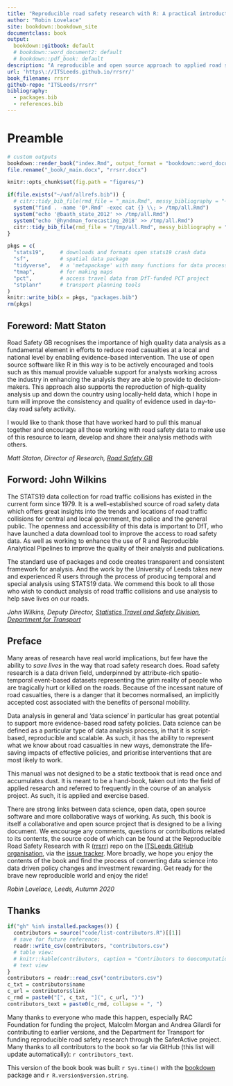 ```yaml
---
title: "Reproducible road safety research with R: A practical introduction"
author: "Robin Lovelace"
site: bookdown::bookdown_site
documentclass: book
output:
  bookdown::gitbook: default
  # bookdown::word_document2: default
  # bookdown::pdf_book: default
description: "A reproducible and open source approach to applied road safety research"
url: 'https\://ITSLeeds.github.io/rrsrr/'
book_filename: rrsrr
github-repo: "ITSLeeds/rrsrr"
bibliography:
  - packages.bib
  - references.bib
---
```


# Preamble {-}

```r
# custom outputs
bookdown::render_book("index.Rmd", output_format = "bookdown::word_document2")
file.rename("_book/_main.docx", "rrsrr.docx")
```

```r
knitr::opts_chunk$set(fig.path = "figures/")
```

```r
if(file.exists("~/uaf/allrefs.bib")) {
  # citr::tidy_bib_file(rmd_file = "_main.Rmd", messy_bibliography = "~/uaf/allrefs.bib", file = "references.bib")
  system("find . -name '0*.Rmd' -exec cat {} \\; > /tmp/all.Rmd")
  system("echo '@baath_state_2012' >> /tmp/all.Rmd")
  system("echo '@hyndman_forecasting_2018' >> /tmp/all.Rmd")
  citr::tidy_bib_file(rmd_file = "/tmp/all.Rmd", messy_bibliography = "~/uaf/allrefs.bib", file = "references.bib")
}
```

```r
pkgs = c(
  "stats19",     # downloads and formats open stats19 crash data
  "sf",          # spatial data package
  "tidyverse",   # a 'metapackage' with many functions for data processing
  "tmap",        # for making maps
  "pct",         # access travel data from DfT-funded PCT project 
  "stplanr"      # transport planning tools
)
knitr::write_bib(x = pkgs, "packages.bib")
rm(pkgs)
```

## Foreword: Matt Staton {-}

Road Safety GB recognises the importance of high quality data analysis as a fundamental element in efforts to reduce road casualties at a local and national level by enabling evidence-based intervention. The use of open source software like R in this way is to be actively encouraged and tools such as this manual provide valuable support for analysts working across the industry in enhancing the analysis they are able to provide to decision-makers. This approach also supports the reproduction of high-quality analysis up and down the country using locally-held data, which I hope in turn will improve the consistency and quality of evidence used in day-to-day road safety activity.
 
I would like to thank those that have worked hard to pull this manual together and encourage all those working with road safety data to make use of this resource to learn, develop and share their analysis methods with others.
 
*Matt Staton, Director of Research, [Road Safety GB](https://roadsafetygb.org.uk/)*

## Forword: John Wilkins {-}

The STATS19 data collection for road traffic collisions has existed in the current form since 1979. It is a well-established source of road safety data which offers great insights into the trends and locations of road traffic collisions for central and local government, the police and the general public. The openness and accessibility of this data is important to DfT, who have launched a data download tool to improve the access to road safety data. As well as working to enhance the use of R and Reproducible Analytical Pipelines to improve the quality of their analysis and publications. 
 
The standard use of packages and code creates transparent and consistent framework for analysis. And the work by the University of Leeds takes new and experienced R users through the process of producing temporal and special analysis using STATS19 data. We commend this book to all those who wish to conduct analysis of road traffic collisions and use analysis to help save lives on our roads.
 
*John Wilkins, Deputy Director, [Statistics Travel and Safety Division](https://www.gov.uk/government/organisations/department-for-transport/about/statistics), [Department for Transport](https://www.gov.uk/government/organisations/department-for-transport)*

## Preface {-}

Many areas of research have real world implications, but few have the ability to *save lives* in the way that road safety research does.
Road safety research is a data driven field, underpinned by attribute-rich spatio-temporal event-based datasets representing the grim reality of people who are tragically hurt or killed on the roads. 
Because of the incessant nature of road casualties, there is a danger that it becomes normalised, an implicitly accepted cost associated with the benefits of personal mobility.

Data analysis in general and 'data science' in particular has great potential to support more evidence-based road safety policies.
Data science can be defined as a particular type of data analysis process, in that it is script-based, reproducible and scalable. 
As such, it has the ability to represent what we know about road casualties in new ways, demonstrate the life-saving impacts of effective policies, and prioritise interventions that are most likely to work.

This manual was not designed to be a static textbook that is read once and accumulates dust. 
It is meant to be a hand-book, taken out into the field of applied research and referred to frequently in the course of an analysis project. 
As such, it is applied and exercise based.

There are strong links between data science, open data, open source software and more collaborative ways of working.
As such, this book is itself a collaborative and open source project that is designed to be a living document.
We encourage any comments, questions or contributions related to its contents, the source code of which can be found at the Reproducible Road Safety Research with R ([rrsrr](https://github.com/ITSLeeds/rrsrr)) repo on the [ITSLeeds GitHub organisation](https://github.com/ITSLeeds/), via the [issue tracker](https://github.com/ITSLeeds/rrsrr/issues).
More broadly, we hope you enjoy the contents of the book and find the process of converting data science into data driven policy changes and investment rewarding.
Get ready for the brave new reproducible world and enjoy the ride!

*Robin Lovelace, Leeds, Autumn 2020*


## Thanks {-}

```r
if("gh" %in% installed.packages()) {
  contributors = source("code/list-contributors.R")[[1]]
  # save for future reference:
  readr::write_csv(contributors, "contributors.csv")
  # table view:
  # knitr::kable(contributors, caption = "Contributors to Geocomputation with R")
  # text view
}
contributors = readr::read_csv("contributors.csv")
c_txt = contributors$name
c_url = contributors$link
c_rmd = paste0("[", c_txt, "](", c_url, ")")
contributors_text = paste0(c_rmd, collapse = ", ")
```


Many thanks to everyone who made this happen, especially RAC Foundation for funding the project, Malcolm Morgan and Andrea Gilardi for contributing to earlier versions, and the Department for Transport for funding reproducible road safety research through the SaferActive project.
Many thanks to all contributors to the book so far via GitHub (this list will update automatically): `r contributors_text`.

This version of the book book was built `r Sys.time()` with the [bookdown](https://bookdown.org/) package and `r R.version$version.string`.


<!-- Comments/questions: should the stats19 package be introduced in a paper of its own right? -->

<!-- If you need PDF output, uncomment bookdown::pdf_book above in YAML. You will need a LaTeX installation, e.g., https://yihui.name/tinytex/ -->

<!-- ## Tests {-} -->

<!-- References that failed initially. -->

<!-- [@baath_state_2012] -->
